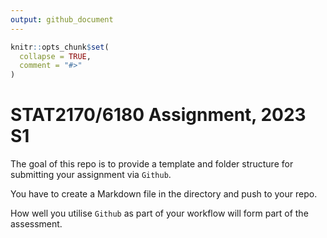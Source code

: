 ```yaml
---
output: github_document
---
```


<!-- README.md is generated from README.Rmd. Please edit that file -->

```r
knitr::opts_chunk$set(
  collapse = TRUE,
  comment = "#>"
)
```

# STAT2170/6180 Assignment, 2023 S1

<!-- badges: start -->
<!-- badges: end -->

The goal of this repo is to provide a template and folder structure for submitting your assignment via `Github`. 

You have to create a Markdown file in the directory and push to your repo. 

How well you utilise `Github` as part of your workflow will form part of the assessment. 